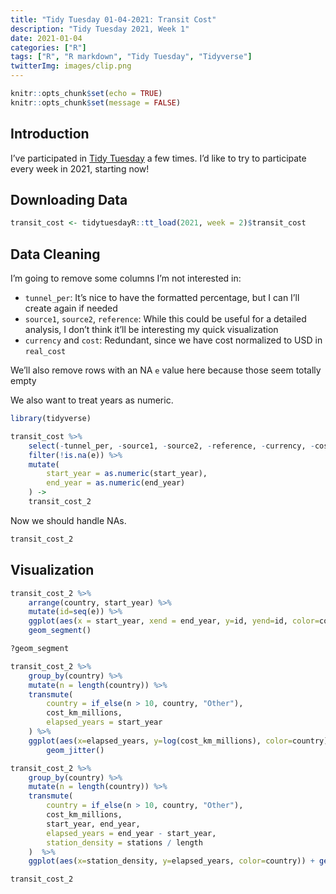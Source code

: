```yaml
---
title: "Tidy Tuesday 01-04-2021: Transit Cost"
description: "Tidy Tuesday 2021, Week 1"
date: 2021-01-04
categories: ["R"]
tags: ["R", "R markdown", "Tidy Tuesday", "Tidyverse"]
twitterImg: images/clip.png
---
```


```r
knitr::opts_chunk$set(echo = TRUE)
knitr::opts_chunk$set(message = FALSE)
```

## Introduction

I've participated in [Tidy Tuesday](https://github.com/rfordatascience/tidytuesday) a few times. I'd like to try to participate every week in 2021, starting now!

## Downloading Data

```r
transit_cost <- tidytuesdayR::tt_load(2021, week = 2)$transit_cost
```

## Data Cleaning

I'm going to remove some columns I'm not interested in:

* `tunnel_per`: It's nice to have the formatted percentage, but I can I'll create again if needed
* `source1`, `source2`, `reference`: While this could be useful for a detailed analysis, I don't think it'll be interesting my quick visualization
* `currency` and `cost`: Redundant, since we have cost normalized to USD in `real_cost`

We'll also remove rows with an NA `e` value here because those seem totally empty

We also want to treat years as numeric.

```r
library(tidyverse)

transit_cost %>%
    select(-tunnel_per, -source1, -source2, -reference, -currency, -cost) %>%
    filter(!is.na(e)) %>%
    mutate(
        start_year = as.numeric(start_year),
        end_year = as.numeric(end_year)
    ) ->
    transit_cost_2
```

Now we should handle NAs.

```r
transit_cost_2
```

## Visualization

```r
transit_cost_2 %>%
    arrange(country, start_year) %>%
    mutate(id=seq(e)) %>%
    ggplot(aes(x = start_year, xend = end_year, y=id, yend=id, color=country)) +
    geom_segment()

?geom_segment
```

```r
transit_cost_2 %>%
    group_by(country) %>%
    mutate(n = length(country)) %>%
    transmute(
        country = if_else(n > 10, country, "Other"),
        cost_km_millions,
        elapsed_years = start_year
    ) %>%
    ggplot(aes(x=elapsed_years, y=log(cost_km_millions), color=country)) +
        geom_jitter()
```

```r
transit_cost_2 %>%
    group_by(country) %>%
    mutate(n = length(country)) %>%
    transmute(
        country = if_else(n > 10, country, "Other"),
        cost_km_millions,
        start_year, end_year,
        elapsed_years = end_year - start_year,
        station_density = stations / length
    )  %>%
    ggplot(aes(x=station_density, y=elapsed_years, color=country)) + geom_point()
```

```r
transit_cost_2
```

